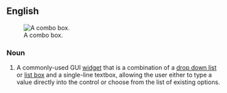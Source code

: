 ==English==
{{wikipedia}}
[[Image:Combo box example.PNG|thumb|A combo box.]]

===Noun===
{{en-noun|sg=[[combo]] [[box]]|es}}

# {{GUI}} A commonly-used GUI [[widget]] that is a combination of a [[drop down list]] or [[list box]] and a single-line textbox, allowing the user either to type a value directly into the control or choose from the list of existing options.